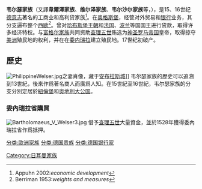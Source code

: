 {{unreferenced|time=2010-12-04T14:20:27+00:00}}
'''韦尔瑟家族'''（又譯'''韋爾澤家族'''、'''维尔泽家族'''、'''韦尔沙尔家族'''等，{{lang-de|'''Welser'''}}），是15、16世纪[[德意志|德意志]]著名的工商业和高利贷家族<ref>Appuhn 2002:''economic development''</ref>。在[[奥格斯堡|奥格斯堡]]，经营对外贸易和[[银行|银行]]业务，其分支遍布整个[[西欧|西欧]]<ref>Berriman 1953:''weights and measures''</ref>。曾对[[哈布斯堡王朝|哈布斯堡王朝]]和[[法国|法国]]、[[波兰|波兰]]等国国王进行贷款，取得许多经济特权。与[[富格尔家族|富格尔家族]]共同资助[[查理五世_(神圣罗马帝国)|查理五世]]贿选为[[神圣罗马帝国|神圣罗马帝国]]皇帝，取得掠夺[[美洲|美洲]]殖民地的权利，并在在[[委内瑞拉|委内瑞拉]]建立殖民地。17世纪初破产。

== 歷史 ==
[[Image:PhilippineWelser.jpg|thumb]]之妻肖像，藏于[[安布拉斯城|安布拉斯城]]]]
韦尔瑟家族的歷史可以追溯到13世紀，後來作爲著名商人而廣爲人知。在15世紀至16世紀，韦尔瑟家族的分支分別定居於[[紐倫堡|紐倫堡]]和[[奧地利|奥地利大公国]]。

=== 委內瑞拉省購買 ===
[[Image:Bartholomaeus_V_Welser3.jpg|thumb]]
{{link-en|巴尔托洛梅斯·韦尔瑟|Bartholomeus V. Welser}}借予[[查理五世_(神圣罗马帝国)|查理五世]]大量資金，並於1528年獲得委內瑞拉省作爲抵押。

[[分类:歐洲家族|分类:歐洲家族]]
[[分类:德国贵族|分类:德国贵族]]
[[分类:德国银行家|分类:德国银行家]]
[[Category:日耳曼家族|Category:日耳曼家族]]
{{Authority control}}